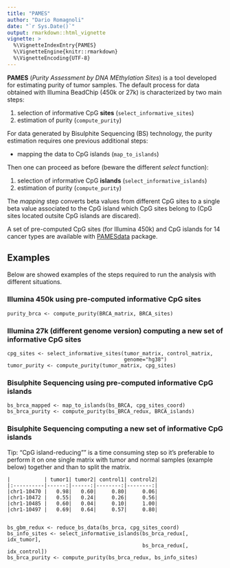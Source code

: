 ```yaml
---
title: "PAMES"
author: "Dario Romagnoli"
date: "`r Sys.Date()`"
output: rmarkdown::html_vignette
vignette: >
  %\VignetteIndexEntry{PAMES}
  %\VignetteEngine{knitr::rmarkdown}
  %\VignetteEncoding{UTF-8}
---
```


**PAMES** (*Purity Assessment by DNA MEthylation Sites*) is a tool developed 
for estimating purity of tumor samples.
The default process for data obtained with Illumina BeadChip 
(450k or 27k) is characterized by two main steps:

1. selection of informative CpG __sites__ (`select_informative_sites`)
2. estimation of purity (`compute_purity`)

For data generated by Bisulphite Sequencing (BS) technology, the purity estimation 
requires one previous additional steps:

* mapping the data to CpG islands (`map_to_islands`)

Then one can proceed as before (beware the different *select* function):

1. selection of informative CpG __islands__ (`select_informative_islands`)
2. estimation of purity (`compute_purity`)

The *mapping* step converts beta values from different CpG sites 
to a single beta value associated to the CpG island which CpG sites belong 
to (CpG sites located outsite CpG islands are discared).

A set of pre-computed CpG sites (for Illumina 450k) and CpG islands for 14 cancer
types are available with [PAMESdata](https://github.com/cgplab/PAMESdata) package.

## Examples

Below are showed examples of the steps required to run the analysis 
with different situations.

### Illumina 450k using pre-computed informative CpG sites

    purity_brca <- compute_purity(BRCA_matrix, BRCA_sites)
    
### Illumina 27k (different genome version) computing a new set of informative CpG sites

    cpg_sites <- select_informative_sites(tumor_matrix, control_matrix, 
                                          genome="hg38")
    tumor_purity <- compute_purity(tumor_matrix, cpg_sites)

### Bisulphite Sequencing using pre-computed informative CpG islands

    bs_brca_mapped <- map_to_islands(bs_BRCA, cpg_sites_coord)
    bs_brca_purity <- compute_purity(bs_BRCA_redux, BRCA_islands)
    
### Bisulphite Sequencing computing a new set of informative CpG islands

Tip: "CpG island-reducing"" is a time consuming step so it's preferable to 
perform it on one single matrix with tumor and normal samples (example below) 
together and than to split the matrix.

    |           | tumor1| tumor2| control1| control2|
    |:----------|------:|------:|--------:|--------:|
    |chr1-10470 |   0.98|   0.60|     0.80|     0.06|
    |chr1-10472 |   0.55|   0.24|     0.26|     0.56|
    |chr1-10485 |   0.60|   0.04|     0.10|     1.00|
    |chr1-10497 |   0.69|   0.64|     0.57|     0.80|
    

    bs_gbm_redux <- reduce_bs_data(bs_brca, cpg_sites_coord)
    bs_info_sites <- select_informative_islands(bs_brca_redux[, idx_tumor], 
                                                bs_brca_redux[, idx_control])
    bs_brca_purity <- compute_purity(bs_brca_redux, bs_info_sites)
    
